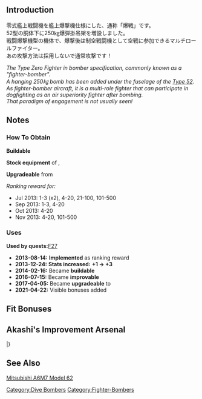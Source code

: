 {{EquipmentInfo|60}}

==Introduction==
零式艦上戦闘機を艦上爆撃機仕様にした、通称「爆戦」です。<br>
52型の胴体下に250㎏爆弾掛吊架を増設しました。<br>
戦闘爆撃機型の機体で、爆撃後は制空戦闘機として空戦に参加できるマルチロールファイター。<br>
あの攻撃方法は採用しないで通常攻撃です！

''The Type Zero Fighter in bomber specification, commonly known as a "fighter-bomber".''<br>
''A hanging 250㎏ bomb has been added under the fuselage of the [[Type 52 Zero Fighter|Type 52]].''<br>
''As fighter-bomber aircraft, it is a multi-role fighter that can participate in dogfighting as an air superiority fighter after bombing.''<br>
''That paradigm of engagement is not usually seen!''

==Notes==
<div class="mw-collapsible"><h3>How To Obtain</h3>
<div class="mw-collapsible-content">
'''Buildable'''

'''Stock equipment''' of {{Ship/Link|Ryuujou Kai Ni}}, {{Ship/Link|Taihou}}

'''Upgradeable''' from {{Equipment/Link|Type 0 Fighter Model 52}}

''Ranking reward for:''
* Jul 2013: 1-3 (x2), 4-20, 21-100, 101-500
* Sep 2013: 1-3, 4-20
* Oct 2013: 4-20
* Nov 2013: 4-20, 101-500

</div></div>

<div class="mw-collapsible"><h3>Uses</h3>
<div class="mw-collapsible-content">
'''Used by quests: '''[[Quests#F27|F27]]

</div></div>


<div class="mw-collapsible><h3>Updates History</h3>
<div class="mw-collapsible-content>
* '''2013-08-14:''' '''Implemented''' as ranking reward
* '''2013-12-24:''' '''Stats increased:'''  '''{{ASW}}+1 → {{ASW}}+3 '''
* '''2014-02-16:''' Became '''buildable'''
* '''2016-07-15:''' Became '''improvable'''
* '''2017-04-05:''' Became '''upgradeable''' to {{Equipment/Link|Type 0 Fighter Model 63 (Fighter-bomber)}}
* '''2021-04-22:''' Visible bonuses added
</div></div>

==Fit Bonuses==
{{:Type 0 Fighter Model 62 (Fighter-bomber)/Bonuses}}

== Akashi's Improvement Arsenal ==
{{AkashiWorkshop}}
{{AkashiWorkshopLine2
| Name = {{PAGENAME}}
| ItemType = RedPlane
| Fuel = 120
| Ammo = 120
| Steel = 0
| Baux = 280
|Mats0-5 = 4/6
|Mats6-9 = 5/9
|Mats10 = -
|Screws0-5 = 3/5
|Screws6-9 = 4/6
|Screws10 = -
|EquipConsume0-5 = 2x{{GreenPlane|Zero Fighter Type 52}}
|EquipConsume6-9 = 2x{{RedPlane|Suisei}}
|EquipConsume10 = -
| Sun = J<br>Sh
| Mon = &nbsp;<br>Sh
| Fri = J<br>&nbsp;
| Sat = J<br>&nbsp;
| 2ndShip = [[Junyou]]<br>[[Shoukaku]]
|Mats10:2 = 16/22
|Screws10:2 = 6/9
|EquipConsume10:2 = 1x{{GreenPlane|Prototype Reppuu Late Model}}
| Sun:2 = Sz
| Mon:2 = Sz
| 2ndShip:2 = [[Suzuya#Third Upgrade|Suzuya-Kou Kai Ni]]
| Notes:2 = Upgrades to [[Type 0 Fighter Model 63 (Fighter-bomber)]].
}}
|}

==See Also==
[[wikipedia:Mitsubishi A6M Zero#A6M7 Type 0 Model 62|Mitsubishi A6M7 Model 62]]
{{Equipmentlist}}
[[Category:Dive Bombers]]
[[Category:Fighter-Bombers]]